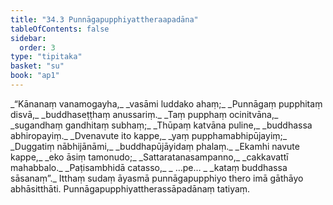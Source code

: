 ```yaml
---
title: "34.3 Punnāgapupphiyattheraapadāna"
tableOfContents: false
sidebar:
  order: 3
type: "tipitaka"
basket: "su"
book: "ap1"
---
```



<DynamicBreadcrumb />

<Division number="14" book="ap1" bookNo="20" page="306">

<Paragraph number="3732" type="verses" book="ap1">
_“Kānanaṃ vanamogayha,_  
_vasāmi luddako ahaṃ;_  
_Punnāgaṃ pupphitaṃ disvā,_  
_buddhaseṭṭhaṃ anussariṃ._  

</Paragraph>

</Division>
<Division number="15" book="ap1" bookNo="20" page="306">

<Paragraph number="3733" type="verses" book="ap1">
_Taṃ pupphaṃ ocinitvāna,_  
_sugandhaṃ gandhitaṃ subhaṃ;_  
_Thūpaṃ katvāna puline,_  
_buddhassa abhiropayiṃ._  

</Paragraph>

</Division>
<Division number="16" book="ap1" bookNo="20" page="306">

<Paragraph number="3734" type="verses" book="ap1">
_Dvenavute ito kappe,_  
_yaṃ pupphamabhipūjayiṃ;_  
_Duggatiṃ nābhijānāmi,_  
_buddhapūjāyidaṃ phalaṃ._  

</Paragraph>

</Division>
<Division number="17" book="ap1" bookNo="20" page="306">

<Paragraph number="3735" type="verses" book="ap1">
_Ekamhi navute kappe,_  
_eko āsiṃ tamonudo;_  
_Sattaratanasampanno,_  
_cakkavattī mahabbalo._  

</Paragraph>

</Division>
<Division number="18" book="ap1" bookNo="20" page="306">

<Paragraph number="3736" type="verses" book="ap1">
_Paṭisambhidā catasso,_  
_ …pe… _  
_kataṃ buddhassa sāsanaṃ”._  

</Paragraph>

<Paragraph number="3737" book="ap1">
Itthaṃ sudaṃ āyasmā punnāgapupphiyo thero imā gāthāyo abhāsitthāti.

</Paragraph>
</Division>

<Paragraph number="3738" type="center" book="ap1">
Punnāgapupphiyattherassāpadānaṃ tatiyaṃ.
</Paragraph>